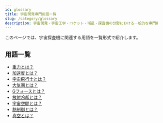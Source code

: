 ```yaml
---
id: glossary
title: 宇宙開発専門用語一覧
slug: /category/glossary
description: 宇宙開発・宇宙工学・ロケット・衛星・探査機の分野における一般的な専門用語の一覧です．意味・定義・概要・説明ページへと移ることができます．
---
```



<Head>
  <script type="application/ld+json">
    {`{
      "@context": "https://schema.org",
      "@type": "DefinedTerm",
      "name": "宇宙開発専門用語一覧",
      "inDefinedTermSet": "https://www.space-portal.org",
      "termCode": "category/glossary",
      "description": "宇宙開発・宇宙工学・ロケット・衛星・探査機の分野における一般的な専門用語の一覧です．意味・定義・概要・説明ページへと移ることができます．",
      "url": "https://www.space-portal.org/docs/category/glossary"
    }`}
  </script>
</Head>

このページでは、宇宙探査機に関連する用語を一覧形式で紹介します。

## 用語一覧

- [重力とは？](/docs/glossary/gravity)
- [加速度とは？](/docs/glossary/acceleration)
- [宇宙飛行士とは？](/docs/glossary/astronaut)
- [大気圏とは？](/docs/glossary/atmosphere)
- [Gフォースとは？](/docs/glossary/g-force)
- [放射冷却とは？](/docs/glossary/radiative-cooling)
- [宇宙空間とは？](/docs/glossary/space)
- [熱制御とは？](/docs/glossary/thermal-control)
- [真空とは？](/docs/glossary/vacuum)